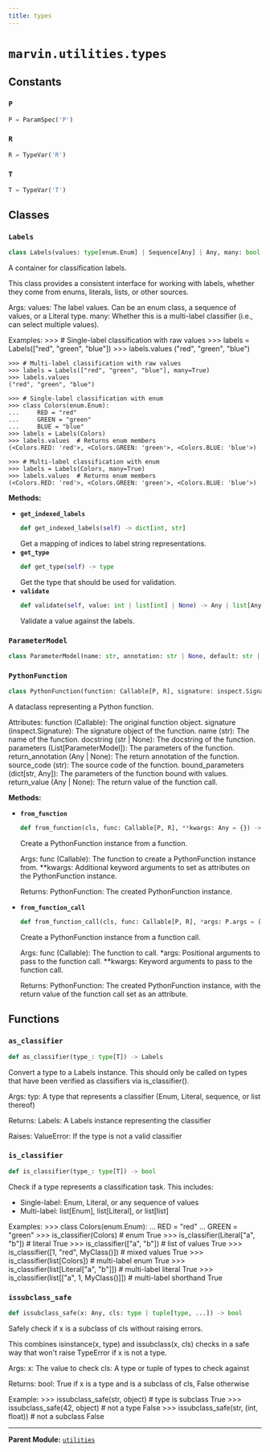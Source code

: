 ```yaml
---
title: types
---
```


# `marvin.utilities.types`

## Constants

### `P`
```python
P = ParamSpec('P')
```

### `R`
```python
R = TypeVar('R')
```

### `T`
```python
T = TypeVar('T')
```

## Classes

### `Labels`
```python
class Labels(values: type[enum.Enum] | Sequence[Any] | Any, many: bool = False)
```
A container for classification labels.

This class provides a consistent interface for working with labels,
whether they come from enums, literals, lists, or other sources.

Args:
    values: The label values. Can be an enum class, a sequence of values,
        or a Literal type.
    many: Whether this is a multi-label classifier (i.e., can select
        multiple values).

Examples:
    >>> # Single-label classification with raw values
    >>> labels = Labels(["red", "green", "blue"])
    >>> labels.values
    ("red", "green", "blue")

    >>> # Multi-label classification with raw values
    >>> labels = Labels(["red", "green", "blue"], many=True)
    >>> labels.values
    ("red", "green", "blue")

    >>> # Single-label classification with enum
    >>> class Colors(enum.Enum):
    ...     RED = "red"
    ...     GREEN = "green"
    ...     BLUE = "blue"
    >>> labels = Labels(Colors)
    >>> labels.values  # Returns enum members
    (<Colors.RED: 'red'>, <Colors.GREEN: 'green'>, <Colors.BLUE: 'blue'>)

    >>> # Multi-label classification with enum
    >>> labels = Labels(Colors, many=True)
    >>> labels.values  # Returns enum members
    (<Colors.RED: 'red'>, <Colors.GREEN: 'green'>, <Colors.BLUE: 'blue'>)

**Methods:**

- **`get_indexed_labels`**
  ```python
  def get_indexed_labels(self) -> dict[int, str]
  ```
  Get a mapping of indices to label string representations.
- **`get_type`**
  ```python
  def get_type(self) -> type
  ```
  Get the type that should be used for validation.
- **`validate`**
  ```python
  def validate(self, value: int | list[int] | None) -> Any | list[Any]
  ```
  Validate a value against the labels.

### `ParameterModel`
```python
class ParameterModel(name: str, annotation: str | None, default: str | None)
```

### `PythonFunction`
```python
class PythonFunction(function: Callable[P, R], signature: inspect.Signature, name: str, parameters: list[ParameterModel], docstring: str | None = None, return_annotation: Any | None = None, source_code: str | None = None, bound_parameters: dict[str, Any] = dict(), return_value: Any | None = None)
```
A dataclass representing a Python function.

Attributes:
    function (Callable): The original function object.
    signature (inspect.Signature): The signature object of the function.
    name (str): The name of the function.
    docstring (str | None): The docstring of the function.
    parameters (List[ParameterModel]): The parameters of the function.
    return_annotation (Any | None): The return annotation of the function.
    source_code (str): The source code of the function.
    bound_parameters (dict[str, Any]): The parameters of the function bound with values.
    return_value (Any | None): The return value of the function call.

**Methods:**

- **`from_function`**
  ```python
  def from_function(cls, func: Callable[P, R], **kwargs: Any = {}) -> PythonFunction[P, R]
  ```
  Create a PythonFunction instance from a function.
  
  Args:
      func (Callable): The function to create a PythonFunction instance from.
      **kwargs: Additional keyword arguments to set as attributes on the PythonFunction instance.
  
  Returns:
      PythonFunction: The created PythonFunction instance.
- **`from_function_call`**
  ```python
  def from_function_call(cls, func: Callable[P, R], *args: P.args = (), **kwargs: P.kwargs = {}) -> PythonFunction[P, R]
  ```
  Create a PythonFunction instance from a function call.
  
  Args:
      func (Callable): The function to call.
      *args: Positional arguments to pass to the function call.
      **kwargs: Keyword arguments to pass to the function call.
  
  Returns:
      PythonFunction: The created PythonFunction instance, with the return value of the function call set as an attribute.

## Functions

### `as_classifier`
```python
def as_classifier(type_: type[T]) -> Labels
```
Convert a type to a Labels instance.
This should only be called on types that have been verified as classifiers via is_classifier().

Args:
    typ: A type that represents a classifier (Enum, Literal, sequence, or list thereof)

Returns:
    Labels: A Labels instance representing the classifier

Raises:
    ValueError: If the type is not a valid classifier

### `is_classifier`
```python
def is_classifier(type_: type[T]) -> bool
```
Check if a type represents a classification task.
This includes:
- Single-label: Enum, Literal, or any sequence of values
- Multi-label: list[Enum], list[Literal], or list[list]

Examples:
    >>> class Colors(enum.Enum):
    ...     RED = "red"
    ...     GREEN = "green"
    >>> is_classifier(Colors)  # enum
    True
    >>> is_classifier(Literal["a", "b"])  # literal
    True
    >>> is_classifier(["a", "b"])  # list of values
    True
    >>> is_classifier([1, "red", MyClass()])  # mixed values
    True
    >>> is_classifier(list[Colors])  # multi-label enum
    True
    >>> is_classifier(list[Literal["a", "b"]])  # multi-label literal
    True
    >>> is_classifier(list[["a", 1, MyClass()]])  # multi-label shorthand
    True

### `issubclass_safe`
```python
def issubclass_safe(x: Any, cls: type | tuple[type, ...]) -> bool
```
Safely check if x is a subclass of cls without raising errors.

This combines isinstance(x, type) and issubclass(x, cls) checks in a safe way
that won't raise TypeError if x is not a type.

Args:
    x: The value to check
    cls: A type or tuple of types to check against

Returns:
    bool: True if x is a type and is a subclass of cls, False otherwise

Example:
    >>> issubclass_safe(str, object)  # type is subclass
    True
    >>> issubclass_safe(42, object)  # not a type
    False
    >>> issubclass_safe(str, (int, float))  # not a subclass
    False

---

**Parent Module:** [`utilities`](marvin-utilities)
